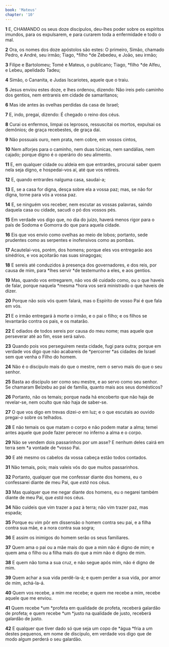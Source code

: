 ```yaml
---
book: 'Mateus'
chapter: '10'
---
```


**1** E, CHAMANDO os seus doze discípulos, deu-lhes poder sobre os espíritos imundos, para os expulsarem, e para curarem toda a enfermidade e todo o mal.

**2** Ora, os nomes dos doze apóstolos são estes: O primeiro, Simão, chamado Pedro, e André, seu irmão; Tiago, *filho *de Zebedeu, e João, seu irmão;

**3** Filipe e Bartolomeu; Tomé e Mateus, o publicano; Tiago, *filho *de Alfeu, e Lebeu, apelidado Tadeu;

**4** Simão, o Cananita, e Judas Iscariotes, aquele que o traiu.

**5** Jesus enviou estes doze, e lhes ordenou, dizendo: Não ireis pelo caminho dos gentios, nem entrareis em cidade de samaritanos;

**6** Mas ide antes às ovelhas perdidas da casa de Israel;

**7** E, indo, pregai, dizendo: É chegado o reino dos céus.

**8** Curai os enfermos, limpai os leprosos, ressuscitai os mortos, expulsai os demônios; de graça recebestes, de graça dai.

**9** Não possuais ouro, nem prata, nem cobre, em vossos cintos,

**10** Nem alforjes para o caminho, nem duas túnicas, nem sandálias, nem cajado; porque digno é o operário do seu alimento.

**11** E, em qualquer cidade ou aldeia em que entrardes, procurai saber quem nela seja digno, e hospedai-vos aí, até que vos retireis.

**12** E, quando entrardes nalguma casa, saudai-a;

**13** E, se a casa for digna, desça sobre ela a vossa paz; mas, se não for digna, torne para vós a vossa paz.

**14** E, se ninguém vos receber, nem escutar as vossas palavras, saindo daquela casa ou cidade, sacudi o pó dos vossos pés.

**15** Em verdade vos digo que, no dia do juízo, haverá menos rigor para o país de Sodoma e Gomorra do que para aquela cidade.

**16** Eis que vos envio como ovelhas ao meio de lobos; portanto, sede prudentes como as serpentes e inofensivos como as pombas.

**17** Acautelai-vos, porém, dos homens; porque eles vos entregarão aos sinédrios, e vos açoitarão nas suas sinagogas;

**18** E sereis até conduzidos à presença dos governadores, e dos reis, por causa de mim, para *lhes servir *de testemunho a eles, e aos gentios.

**19** Mas, quando vos entregarem, não vos dê cuidado como, ou o que haveis de falar, porque naquela *mesma *hora vos será ministrado o que haveis de dizer.

**20** Porque não sois vós quem falará, mas o Espírito de vosso Pai é que fala em vós.

**21** E o irmão entregará à morte o irmão, e o pai o filho; e os filhos se levantarão contra os pais, e os matarão.

**22** E odiados de todos sereis por causa do meu nome; mas aquele que perseverar até ao fim, esse será salvo.

**23** Quando pois vos perseguirem nesta cidade, fugi para outra; porque em verdade vos digo que não acabareis de *percorrer *as cidades de Israel sem que venha o Filho do homem.

**24** Não é o discípulo mais do que o mestre, nem o servo mais do que o seu senhor.

**25** Basta ao discípulo ser como seu mestre, e ao servo como seu senhor. Se chamaram Belzebu ao pai de família, quanto mais aos seus domésticos?

**26** Portanto, não os temais; porque nada há encoberto que não haja de revelar-se, nem oculto que não haja de saber-se.

**27** O que vos digo em trevas dizei-_o_ em luz; e o que escutais ao ouvido pregai-_o_ sobre os telhados.

**28** E não temais os que matam o corpo e não podem matar a alma; temei antes aquele que pode fazer perecer no inferno a alma e o corpo.

**29** Não se vendem dois passarinhos por um asse? E nenhum deles cairá em terra sem *a vontade de *vosso Pai.

**30** E até mesmo os cabelos da vossa cabeça estão todos contados.

**31** Não temais, pois; mais valeis vós do que muitos passarinhos.

**32** Portanto, qualquer que me confessar diante dos homens, eu o confessarei diante de meu Pai, que _está_ nos céus.

**33** Mas qualquer que me negar diante dos homens, eu o negarei também diante de meu Pai, que _está_ nos céus.

**34** Não cuideis que vim trazer a paz à terra; não vim trazer paz, mas espada;

**35** Porque eu vim pôr em dissensão o homem contra seu pai, e a filha contra sua mãe, e a nora contra sua sogra;

**36** E assim os inimigos do homem serão os seus familiares.

**37** Quem ama o pai ou a mãe mais do que a mim não é digno de mim; e quem ama o filho ou a filha mais do que a mim não é digno de mim.

**38** E quem não toma a sua cruz, e não segue após mim, não é digno de mim.

**39** Quem achar a sua vida perdê-la-á; e quem perder a sua vida, por amor de mim, achá-la-á.

**40** Quem vos recebe, a mim me recebe; e quem me recebe a mim, recebe aquele que me enviou.

**41** Quem recebe *um *profeta em qualidade de profeta, receberá galardão de profeta; e quem recebe *um *justo na qualidade de justo, receberá galardão de justo.

**42** E qualquer que tiver dado só que seja um copo de *água *fria a um destes pequenos, em nome de discípulo, em verdade vos digo que de modo algum perderá o seu galardão.
